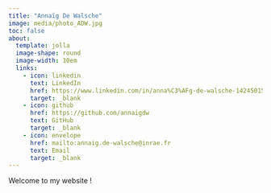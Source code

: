 ```yaml
---
title: "Annaïg De Walsche"
image: media/photo_ADW.jpg
toc: false
about: 
  template: jolla
  image-shape: round
  image-width: 10em
  links:
    - icon: linkedin
      text: LinkedIn
      href: https://www.linkedin.com/in/anna%C3%AFg-de-walsche-142450153/
      target: _blank
    - icon: github
      href: https://github.com/annaigdw
      text: GitHub
      target: _blank
    - icon: envelope
      href: mailto:annaig.de-walsche@inrae.fr
      text: Email
      target: _blank
---
```


Welcome to my website !
